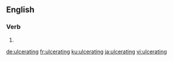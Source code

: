 ==English==

===Verb===
{{head|en|present participle}}

# {{present participle of|ulcerate|lang=en|nocat=1}}

[[de:ulcerating]]
[[fr:ulcerating]]
[[ku:ulcerating]]
[[ja:ulcerating]]
[[vi:ulcerating]]